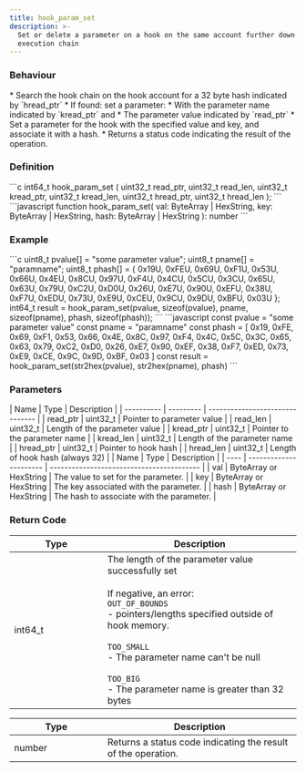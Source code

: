 ```yaml
---
title: hook_param_set
description: >-
  Set or delete a parameter on a hook on the same account further down the
  execution chain
---
```


### Behaviour

<Tabs>
<TabItem label="C">
* Search the hook chain on the hook account for a 32 byte hash indicated by `hread_ptr`
* If found: set a parameter:
* With the parameter name indicated by `kread_ptr` and
* The parameter value indicated by `read_ptr`
</TabItem>

<TabItem label="JavaScript">
* Set a parameter for the hook with the specified value and key, and associate it with a hash.
* Returns a status code indicating the result of the operation.
</TabItem>
</Tabs>

### Definition

<Tabs>
<TabItem label="C">
```c
int64_t hook_param_set (
    uint32_t read_ptr,
    uint32_t read_len,
    uint32_t kread_ptr,
    uint32_t kread_len,
    uint32_t hread_ptr,
    uint32_t hread_len  
);
```
</TabItem>
<TabItem label="JavaScript">
```javascript
function hook_param_set(
    val: ByteArray | HexString,
    key: ByteArray | HexString,
    hash: ByteArray | HexString
  ): number
```
</TabItem>
</Tabs>

### Example

<Tabs>
<TabItem label="C">
```c
uint8_t pvalue[] = "some parameter value";
uint8_t pname[] = "paramname";
uint8_t phash[] = { 0x19U, 0xFEU, 0x69U, 0xF1U, 0x53U, 0x66U, 0x4EU, 0x8CU, 
                    0x97U, 0xF4U, 0x4CU, 0x5CU, 0x3CU, 0x65U, 0x63U, 0x79U, 
                    0xC2U, 0xD0U, 0x26U, 0xE7U, 0x90U, 0xEFU, 0x38U, 0xF7U, 
                    0xEDU, 0x73U, 0xE9U, 0xCEU, 0x9CU, 0x9DU, 0xBFU, 0x03U };
int64_t result = 
  	hook_param_set(pvalue, sizeof(pvalue),
                   pname, sizeof(pname),
                   phash, sizeof(phash));
```
</TabItem>
<TabItem label="JavaScript">
```javascript
const pvalue = "some parameter value"
const pname = "paramname"
const phash = [ 0x19, 0xFE, 0x69, 0xF1, 0x53, 0x66, 0x4E, 0x8C, 
                0x97, 0xF4, 0x4C, 0x5C, 0x3C, 0x65, 0x63, 0x79, 
                0xC2, 0xD0, 0x26, 0xE7, 0x90, 0xEF, 0x38, 0xF7, 
                0xED, 0x73, 0xE9, 0xCE, 0x9C, 0x9D, 0xBF, 0x03 ]
const result = hook_param_set(str2hex(pvalue), str2hex(pname), phash)
```
</TabItem>
</Tabs>

### Parameters

<Tabs>
<TabItem label="C">
| Name       | Type      | Description                     |
| ---------- | --------- | ------------------------------- |
| read_ptr  | uint32_t | Pointer to parameter value      |
| read_len  | uint32_t | Length of the parameter value   |
| kread_ptr | uint32_t | Pointer to the parameter name   |
| kread_len | uint32_t | Length of the parameter name    |
| hread_ptr | uint32_t | Pointer to hook hash            |
| hread_len | uint32_t | Length of hook hash (always 32) |
</TabItem>

<TabItem label="JavaScript">
| Name | Type                   | Description                               |
| ---- | ---------------------- | ----------------------------------------- |
| val  | ByteArray or HexString | The value to set for the parameter.       |
| key  | ByteArray or HexString | The key associated with the parameter.    |
| hash | ByteArray or HexString | The hash to associate with the parameter. |
</TabItem>
</Tabs>



### Return Code

<Tabs>
<TabItem label="C">


<table><thead><tr><th width="148">Type</th><th>Description</th></tr></thead><tbody><tr><td>int64_t</td><td>The length of the parameter value successfully set<br /><br />If negative, an error:<br /><code>OUT_OF_BOUNDS</code><br />- pointers/lengths specified outside of hook memory.<br /><br /><code>TOO_SMALL</code><br />- The parameter name can't be null<br /><br /><code>TOO_BIG</code><br />- The parameter name is greater than 32 bytes</td></tr></tbody></table>
</TabItem>

<TabItem label="JavaScript">


<table><thead><tr><th width="148">Type</th><th>Description</th></tr></thead><tbody><tr><td>number</td><td>Returns a status code indicating the result of the operation.</td></tr></tbody></table>
</TabItem>
</Tabs>

